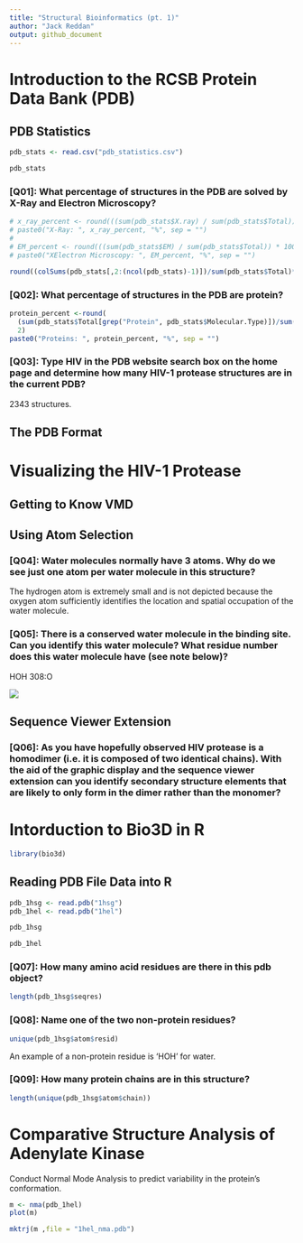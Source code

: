 ```yaml
---
title: "Structural Bioinformatics (pt. 1)"
author: "Jack Reddan"
output: github_document
---
```


# Introduction to the RCSB Protein Data Bank (PDB)

## PDB Statistics

```r
pdb_stats <- read.csv("pdb_statistics.csv")

pdb_stats
```

### [Q01]: What percentage of structures in the PDB are solved by X-Ray and Electron Microscopy?

```r
# x_ray_percent <- round(((sum(pdb_stats$X.ray) / sum(pdb_stats$Total)) * 100), 2)
# paste0("X-Ray: ", x_ray_percent, "%", sep = "")
# 
# EM_percent <- round(((sum(pdb_stats$EM) / sum(pdb_stats$Total)) * 100), 2)
# paste0("XElectron Microscopy: ", EM_percent, "%", sep = "")

round((colSums(pdb_stats[,2:(ncol(pdb_stats)-1)])/sum(pdb_stats$Total)*100), 2)
```

### [Q02]: What percentage of structures in the PDB are protein?

```r
protein_percent <-round(
  (sum(pdb_stats$Total[grep("Protein", pdb_stats$Molecular.Type)])/sum(pdb_stats$Total)*100), 
  2)
paste0("Proteins: ", protein_percent, "%", sep = "")
```

### [Q03]: Type HIV in the PDB website search box on the home page and determine how many HIV-1 protease structures are in the current PDB?

2343 structures.

## The PDB Format

# Visualizing the HIV-1 Protease

## Getting to Know VMD

## Using Atom Selection

### [Q04]: Water molecules normally have 3 atoms. Why do we see just one atom per water molecule in this structure?

The hydrogen atom is extremely small and is not depicted because the oxygen atom sufficiently identifies the location and spatial occupation of the water molecule.

### [Q05]: There is a conserved water molecule in the binding site. Can you identify this water molecule? What residue number does this water molecule have (see note below)?

HOH 308:O

![](1hsg_scene_03NOV2021.png)

## Sequence Viewer Extension

### [Q06]: As you have hopefully observed HIV protease is a homodimer (i.e. it is composed of two identical chains). With the aid of the graphic display and the sequence viewer extension can you identify secondary structure elements that are likely to only form in the dimer rather than the monomer?

# Intorduction to Bio3D in R

```r
library(bio3d)
```

## Reading PDB File Data into R

```r
pdb_1hsg <- read.pdb("1hsg")
pdb_1hel <- read.pdb("1hel")

pdb_1hsg

pdb_1hel
```

### [Q07]: How many amino acid residues are there in this pdb object?

```r
length(pdb_1hsg$seqres)
```

### [Q08]: Name one of the two non-protein residues?

```r
unique(pdb_1hsg$atom$resid)
```
  
An example of a non-protein residue is 'HOH' for water.  
  
### [Q09]: How many protein chains are in this structure?  
  
```r
length(unique(pdb_1hsg$atom$chain))
```
  
# Comparative Structure Analysis of Adenylate Kinase  
  

  
Conduct Normal Mode Analysis to predict variability in the protein's conformation.

```r
m <- nma(pdb_1hel)
plot(m)
```

```r
mktrj(m ,file = "1hel_nma.pdb")
```
